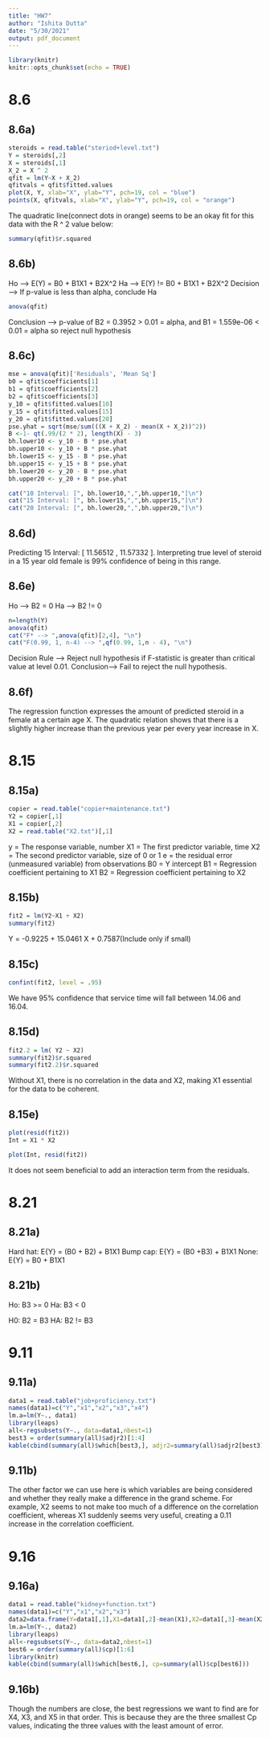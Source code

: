 ```yaml
---
title: "HW7"
author: "Ishita Dutta"
date: "5/30/2021"
output: pdf_document
---
```


```r
library(knitr)
knitr::opts_chunk$set(echo = TRUE)
```

# 8.6
## 8.6a)
```r
steroids = read.table("steriod+level.txt")
Y = steroids[,2]
X = steroids[,1]
X_2 = X ^ 2
qfit = lm(Y~X + X_2)
qfitvals = qfit$fitted.values
plot(X, Y, xlab="X", ylab="Y", pch=19, col = "blue")
points(X, qfitvals, xlab="X", ylab="Y", pch=19, col = "orange")
```
The quadratic line(connect dots in orange) seems to be an okay fit for this data with the R ^ 2 value below:
```r
summary(qfit)$r.squared
```

## 8.6b)
Ho --> E(Y) = B0 + B1X1 + B2X^2
Ha --> E(Y) != B0 + B1X1 + B2X^2
Decision --> If p-value is less than alpha, conclude Ha
```r
anova(qfit)
```
Conclusion --> p-value of B2 = 0.3952 > 0.01 = alpha, and B1 = 1.559e-06 < 0.01 = alpha so reject null hypothesis

## 8.6c)
```r
mse = anova(qfit)['Residuals', 'Mean Sq']
b0 = qfit$coefficients[1]
b1 = qfit$coefficients[2]
b2 = qfit$coefficients[3]
y_10 = qfit$fitted.values[10]
y_15 = qfit$fitted.values[15]
y_20 = qfit$fitted.values[20]
pse.yhat = sqrt(mse/sum(((X + X_2) - mean(X + X_2))^2))
B <-1- qt(.99/(2 * 2), length(X) - 3)
bh.lower10 <- y_10 - B * pse.yhat
bh.upper10 <- y_10 + B * pse.yhat
bh.lower15 <- y_15 - B * pse.yhat
bh.upper15 <- y_15 + B * pse.yhat
bh.lower20 <- y_20 - B * pse.yhat
bh.upper20 <- y_20 + B * pse.yhat

cat("10 Interval: [", bh.lower10,",",bh.upper10,"]\n")
cat("15 Interval: [", bh.lower15,",",bh.upper15,"]\n")
cat("20 Interval: [", bh.lower20,",",bh.upper20,"]\n")
```

## 8.6d)
Predicting 15 Interval: [ 11.56512 , 11.57332 ]. Interpreting true level of steroid in a 15 year old female is 99% confidence of being in this range.

## 8.6e)
Ho --> B2 = 0
Ha --> B2 != 0
```r
n=length(Y)
anova(qfit)
cat("F* --> ",anova(qfit)[2,4], "\n")
cat("F(0.99, 1, n-4) --> ",qf(0.99, 1,n - 4), "\n")
```
Decision Rule --> Reject null hypothesis if F-statistic is greater than critical value at level 0.01.
Conclusion--> Fail to reject the null hypothesis.   

## 8.6f)
The regression function expresses the amount of predicted steroid in a female at a certain age X. The quadratic relation shows that there is a slightly higher increase than the previous year per every year increase in X.


# 8.15
## 8.15a)
```r
copier = read.table("copier+maintenance.txt")
Y2 = copier[,1]
X1 = copier[,2]
X2 = read.table("X2.txt")[,1]

```
y = The response variable, number
X1 = The first predictor variable, time
X2 = The second predictor variable, size of 0 or 1
e = the residual error (unmeasured variable) from observations
B0 = Y intercept
B1 = Regression coefficient pertaining to X1
B2 = Regression coefficient pertaining to X2

## 8.15b)
```r
fit2 = lm(Y2~X1 + X2)
summary(fit2)
```
Y = -0.9225 + 15.0461 X + 0.7587(Include only if small)

## 8.15c)
```r
confint(fit2, level = .95)
```
We have 95% confidence that service time will fall between 14.06 and 16.04.

## 8.15d)
```r
fit2.2 = lm( Y2 ~ X2) 
summary(fit2)$r.squared
summary(fit2.2)$r.squared

```
Without X1, there is no correlation in the data and X2, making X1 essential for the data to be coherent.

## 8.15e)
```r
plot(resid(fit2))
Int = X1 * X2

plot(Int, resid(fit2))
```
It does not seem beneficial to add an interaction term from the residuals.

# 8.21
## 8.21a)
Hard hat: E{Y} = (B0 + B2) + B1X1
Bump cap: E{Y} = (B0 +B3) + B1X1
None: E{Y} = B0 + B1X1

## 8.21b)
Ho: B3 >= 0
Ha: B3 < 0

H0: B2 = B3
HA: B2 != B3


# 9.11
## 9.11a)
```r
data1 = read.table("job+proficiency.txt")
names(data1)=c("Y","x1","x2","x3","x4")
lm.a=lm(Y~., data1)
library(leaps)
all<-regsubsets(Y~., data=data1,nbest=1)
best3 = order(summary(all)$adjr2)[1:4]
kable(cbind(summary(all)$which[best3,], adjr2=summary(all)$adjr2[best3]))
```

## 9.11b)
The other factor we can use here is which variables are being considered and whether they really make a difference in the grand scheme. For example, X2 seems to not make too much of a difference on the correlation coefficient, whereas X1 suddenly seems very useful, creating a 0.11 increase in the correlation coefficient.

# 9.16
## 9.16a)
```r
data1 = read.table("kidney+function.txt")
names(data1)=c("Y","x1","x2","x3")
data2=data.frame(Y=data1[,1],X1=data1[,2]-mean(X1),X2=data1[,3]-mean(X2),X3=data1[,4]-2.286957,X1_2=I((data1[,2]-mean(X1))^2),X2_2=I((data1[,3]-mean(X2))^2),X3_2=I((data1[,4]-2.286957)^2))
lm.a=lm(Y~., data2)
library(leaps)
all<-regsubsets(Y~., data=data2,nbest=1)
best6 = order(summary(all)$cp)[1:6]
library(knitr)
kable(cbind(summary(all)$which[best6,], cp=summary(all)$cp[best6]))
```

## 9.16b)
Though the numbers are close, the best regressions we want to find are for X4, X3, and X5 in that order. This is because they are the three smallest Cp values, indicating the three values with the least amount of error.

